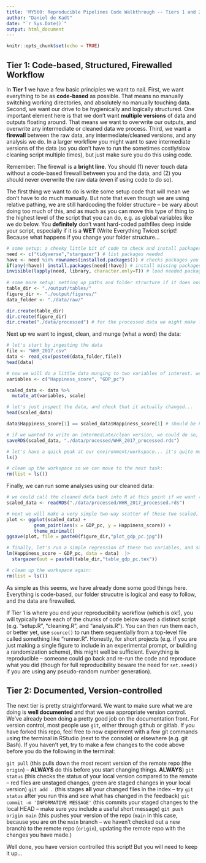 ```yaml
---
title: 'MY560: Reproducible Pipelines Code Walkthrough -- Tiers 1 and 2'
author: "Daniel de Kadt"
date: "`r Sys.Date()`"
output: html_document
---
```


```r
knitr::opts_chunk$set(echo = TRUE)
```

## Tier 1: Code-based, Structured, Firewalled Workflow

In **Tier 1** we have a few basic principles we want to nail. First, we want everything to be as **code-based** as possible. That means no manually switching working directories, and absolutely no manually touching data. Second, we want our drive to be hygienically and logically structured. One important element here is that we don't want **multiple versions** of data and outputs floating around. That means we want to overwrite our outputs, and overwrite any intermediate or cleaned data we process. Third, we want a **firewall** between the raw data, any intermediate/cleaned versions, and any analysis we do. In a larger workflow you might want to save intermediate versions of the data (so you don't have to run the sometimes costly/slow cleaning script multiple times), but just make sure you do this using code. 

Remember: The firewall is a **bright line**. You should (1) never touch data without a code-based firewall between you and the data, and (2) you should never overwrite the raw data (even if using code to do so).

The first thing we want to do is write some setup code that will mean we don't have to do much manually. But note that even though we are using relative pathing, we are still hardcoding the folder structure -- be wary about doing too much of this, and as much as you can move this type of thing to the highest level of the script that you can do, e.g. as global variables like we do below. You **definitely** don't want hard-coded pathfiles deep inside your script, especially if it is a **WET** (Write Everything Twice) script! Because what happens if you change your folder structure...

```r
# some setup: a cheeky little bit of code to check and install packages
need <- c("tidyverse","stargazer") # list packages needed
have <- need %in% rownames(installed.packages()) # checks packages you have
if(any(!have)) install.packages(need[!have]) # install missing packages
invisible(lapply(need, library, character.only=T)) # load needed packages
 
# some more setup: setting up paths and folder structure if it does not yet exist
table_dir <- "./output/tables/"
figure_dir <- "./output/figures/"
data_folder <- "./data/raw/"

dir.create(table_dir)
dir.create(figure_dir)
dir.create("./data/processed") # for the processed data we might make later
```

Next up we want to ingest, clean, and munge (what a word) the data:

```r
# let's start by ingesting the data
file <- "WHR_2017.csv"
data <- read_csv(paste0(data_folder,file))
head(data)

# now we will do a little data munging to two variables of interest. we're going to keep it simple, we will just standardize two variables. 
variables <- c("Happiness_score", "GDP_pc")

scaled_data <- data %>%
  mutate_at(variables, scale)

# let's just inspect the data, and check that it actually changed...
head(scaled_data)

data$Happiness_score[1] == scaled_data$Happiness_score[1] # should be FALSE -- we could code up a warning here if we want

# if we wanted to write an intermediate/clean version, we could do so, making sure not to overwrite the original data
saveRDS(scaled_data, "./data/processed/WHR_2017_processed.rds")

# let's have a quick peak at our environment/workspace... it's quite messy! lots of objects floating around. we'll come back to this point soon.
ls()

# clean up the workspace so we can move to the next task:
rm(list = ls())
```

Finally, we can run some analyses using our cleaned data:

```r
# we could call the cleaned data back into R at this point if we want (or not):
scaled_data <- readRDS("./data/processed/WHR_2017_processed.rds")

# next we will make a very simple two-way scatter of these two scaled, and save the output to the appropriate folder.
plot <- ggplot(scaled_data) +
          geom_point(aes(x = GDP_pc, y = Happiness_score)) +
          theme_minimal()
ggsave(plot, file = paste0(figure_dir,"plot_gdp_pc.jpg"))

# finally, let's run a simple regression of these two variables, and save the output as a latex table.
lm(Happiness_score ~ GDP_pc, data = data)  |>
  stargazer(out = paste0(table_dir,"table_gdp_pc.tex"))

# clean up the workspace again:
rm(list = ls())
```

As simple as this seems, we have already done some good things here. Everything is code-based, our folder strucutre is logical and easy to follow, and the data are firewalled. 

If Tier 1 is where you end your reproducibility workflow (which is ok!), you will typically have each of the chunks of code below saved a distinct script (e.g. "setup.R", "cleaning.R", and "analysis.R"). You can then run them each, or better yet, use `source()` to run them sequentially from a top-level file called something like "runner.R". Honestly, for short projects (e.g. if you are just making a single figure to include in an experimental prompt, or building a randomization scheme), this might well be sufficient. Everything **is** reproducible -- someone could go back and re-run the code and reproduce what you did (though for full reproducibility beware the need for `set.seed()` if you are using any pseudo-random number generation). 

## Tier 2: Documented, Version-controlled

The next tier is pretty straightforward. We want to make sure what we are doing is **well documented** and that we use appropriate version control. We've already been doing a pretty good job on the documentation front. For version control, most people use `git`, either through github or gitlab. If you have forked this repo, feel free to now experiment with a few git commands using the terminal in RStudio (next to the console) or elsewhere (e.g. git Bash). If you haven't yet, try to make a few changes to the code above before you do the following in the terminal:

`git pull` (this pulls down the most recent version of the remote repo (the `origin`) -- **ALWAYS** do this before you start changing things. **ALWAYS**)
`git status` (this checks the status of your local version compared to the remote -- red files are unstaged changes, green are staged changes in your local version)
`git add .` (this stages **all** your changed files in the index -- try `git status` after you run this and see what has changed in the feedback)
`git commit -m 'INFORMATIVE MESSAGE'` (this commits your staged changes to the local HEAD -- make sure you include a useful short message)
`git push origin main` (this pushes your version of the repo (`main` in this case, because you are on the `main` branch -- we haven't checked out a new branch) to the remote repo (`origin`), updating the remote repo with the changes you have made.)

Well done, you have version controlled this script! But you will need to keep it up... 